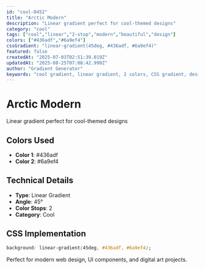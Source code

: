 ```yaml
---
id: "cool-0452"
title: "Arctic Modern"
description: "Linear gradient perfect for cool-themed designs"
category: "cool"
tags: ["cool","linear","2-stop","modern","beautiful","design"]
colors: ["#436adf","#6a9ef4"]
cssGradient: "linear-gradient(45deg, #436adf, #6a9ef4)"
featured: false
createdAt: "2025-07-03T02:51:39.019Z"
updatedAt: "2025-08-25T07:08:42.990Z"
author: "Gradient Generator"
keywords: "cool gradient, linear gradient, 2 colors, CSS gradient, design, #436adf, #6a9ef4"
---
```


# Arctic Modern

Linear gradient perfect for cool-themed designs

## Colors Used
- **Color 1**: #436adf
- **Color 2**: #6a9ef4

## Technical Details
- **Type**: Linear Gradient
- **Angle**: 45°
- **Color Stops**: 2
- **Category**: Cool

## CSS Implementation
```css
background: linear-gradient(45deg, #436adf, #6a9ef4);
```

Perfect for modern web design, UI components, and digital art projects.

